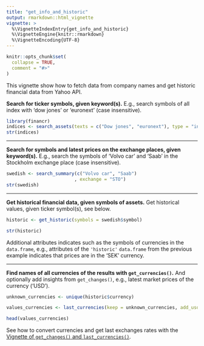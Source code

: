 ```yaml
---
title: "get_info_and_historic"
output: rmarkdown::html_vignette
vignette: >
  %\VignetteIndexEntry{get_info_and_historic}
  %\VignetteEngine{knitr::rmarkdown}
  %\VignetteEncoding{UTF-8}
---
```


```r
knitr::opts_chunk$set(
  collapse = TRUE,
  comment = "#>"
)
```

This vignette show how to fetch data from company names and get historic financial data from Yahoo API.


**Search for ticker symbols, given keyword(s).** E.g., search symbols of all index with 'dow jones' or 'euronext' (case insensitive).

```r
library(financr)
indices <- search_assets(texts = c("Dow jones", "euronext"), type = "index" )
str(indices)
```

---

**Search for symbols and latest prices on the exchange places, given keyword(s).** E.g., search the symbols of 'Volvo car' and 'Saab' in the Stockholm exchange place (case insensitive).

```r
swedish <- search_summary(c("Volvo car", "Saab")
                         , exchange = "STO")
str(swedish)

```

---

**Get historical financial data, given symbols of assets.** Get historical values, given ticker symbol(s), see below.

```r
historic <- get_historic(symbols = swedish$symbol)

str(historic)
```

Additional attributes indicates such as the symbols of currencies in the `data.frame`, e.g., attributes of the `'historic'` `data.frame` from the previous example indicates that prices are in the 'SEK' currency. 

---

**Find names of all currencies of the results with `get_currencies()`.** And optionally add insights from `get_changes()`, e.g., latest market prices of the currency ('USD').
 
```r
unknown_currencies <- unique(historic$currency)

values_currencies <- last_currencies(keep = unknown_currencies, add_usd_values = T)

head(values_currencies)

```

See how to convert currencies and get last exchanges rates with the [Vignette of `get_changes()` and `last_currencies()`](https://clement-lvd.github.io/financr/articles/get_changes.html). 

